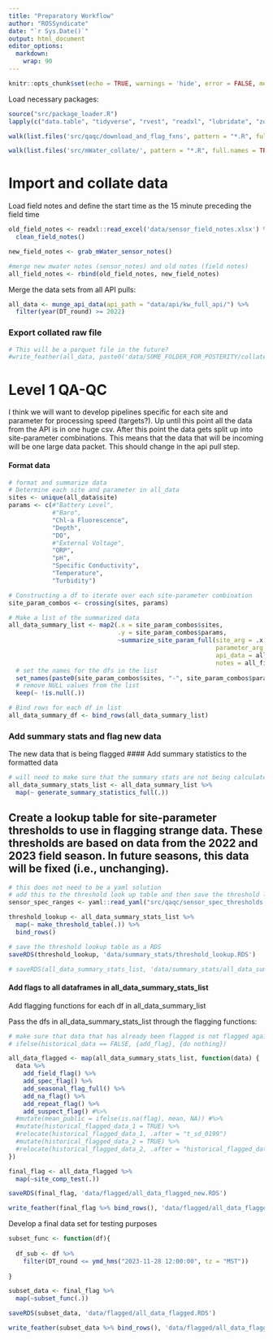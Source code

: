 ```yaml
---
title: "Preparatory Workflow"
author: "ROSSyndicate"
date: "`r Sys.Date()`"
output: html_document
editor_options: 
  markdown: 
    wrap: 90
---
```


```r
knitr::opts_chunk$set(echo = TRUE, warnings = 'hide', error = FALSE, message = 'hide')
```

Load necessary packages:

```r
source("src/package_loader.R")
lapply(c("data.table", "tidyverse", "rvest", "readxl", "lubridate", "zoo", "padr","plotly", "feather", "RcppRoll", "yaml", "ggpubr", "profvis", "janitor"), package_loader)

walk(list.files('src/qaqc/download_and_flag_fxns', pattern = "*.R", full.names = TRUE, recursive = TRUE), source)

walk(list.files('src/mWater_collate/', pattern = "*.R", full.names = TRUE, recursive = TRUE), source)
```

# Import and collate data

Load field notes and define the start time as the 15 minute preceding the field time

```r
old_field_notes <- readxl::read_excel('data/sensor_field_notes.xlsx') %>%
  clean_field_notes()

new_field_notes <- grab_mWater_sensor_notes()

#merge new mwater notes (sensor_notes) and old notes (field notes)  
all_field_notes <- rbind(old_field_notes, new_field_notes)

```

Merge the data sets from all API pulls:

```r
all_data <- munge_api_data(api_path = "data/api/kw_full_api/") %>%
  filter(year(DT_round) >= 2022) 
```

### Export collated raw file

```r
# This will be a parquet file in the future?
#write_feather(all_data, paste0('data/SOME_FOLDER_FOR_POSTERITY/collated_raw_sonde_v', Sys.Date(), '.feather'))
```

# Level 1 QA-QC

I think we will want to develop pipelines specific for each site and parameter for
processing speed (targets?). Up until this point all the data from the API is in one huge
csv. After this point the data gets split up into site-parameter combinations. This means
that the data that will be incoming will be one large data packet. This should change in
the api pull step.

#### Format data

```r
# format and summarize data
# Determine each site and parameter in all_data 
sites <- unique(all_data$site)
params <- c(#"Battery Level",
            #"Baro",
            "Chl-a Fluorescence", 
            "Depth", 
            "DO", 
            #"External Voltage", 
            "ORP", 
            "pH",
            "Specific Conductivity",
            "Temperature",
            "Turbidity")

# Constructing a df to iterate over each site-parameter combination
site_param_combos <- crossing(sites, params)

# Make a list of the summarized data
all_data_summary_list <- map2(.x = site_param_combos$sites, 
                              .y = site_param_combos$params, 
                              ~summarize_site_param_full(site_arg = .x,
                                                         parameter_arg = .y,
                                                         api_data = all_data,
                                                         notes = all_field_notes)) %>% 
  # set the names for the dfs in the list
  set_names(paste0(site_param_combos$sites, "-", site_param_combos$params)) %>% 
  # remove NULL values from the list
  keep(~ !is.null(.))

# Bind rows for each df in list
all_data_summary_df <- bind_rows(all_data_summary_list)
```

### Add summary stats and flag new data

The new data that is being flagged \#### Add summary statistics to the formatted data

```r
# will need to make sure that the summary stats are not being calculated for the top of the data that has already been flagged
all_data_summary_stats_list <- all_data_summary_list %>%
  map(~ generate_summary_statistics_full(.))
```

## Create a lookup table for site-parameter thresholds to use in flagging strange data. These thresholds are based on data from the 2022 and 2023 field season. In future seasons, this data will be fixed (i.e., unchanging).

```r
# this does not need to be a yaml solution
# add this to the threshold look up table and then save the threshold look up table 
sensor_spec_ranges <- yaml::read_yaml("src/qaqc/sensor_spec_thresholds.yml")

threshold_lookup <- all_data_summary_stats_list %>%
  map(~ make_threshold_table(.)) %>%
  bind_rows()

# save the threshold lookup table as a RDS 
saveRDS(threshold_lookup, 'data/summary_stats/threshold_lookup.RDS')

# saveRDS(all_data_summary_stats_list, 'data/summary_stats/all_data_summary_stats_list.RDS')
```

#### Add flags to all dataframes in all_data_summary_stats_list

Add flagging functions for each df in all_data_summary_list

Pass the dfs in all_data_summary_stats_list through the flagging functions:

```r
# make sure that data that has already been flagged is not flagged again, except for the large anomaly flag
# ifelse(historical_data == FALSE, {add_flag}, {do nothing})

all_data_flagged <- map(all_data_summary_stats_list, function(data) {
  data %>%
    add_field_flag() %>%
    add_spec_flag() %>%
    add_seasonal_flag_full() %>%
    add_na_flag() %>%
    add_repeat_flag() %>%
    add_suspect_flag() #%>%
  #mutate(mean_public = ifelse(is.na(flag), mean, NA)) #%>%
  #mutate(historical_flagged_data_1 = TRUE) %>% 
  #relocate(historical_flagged_data_1, .after = "t_sd_0199")
  #mutate(historical_flagged_data_2 = TRUE) %>% 
  #relocate(historical_flagged_data_2, .after = "historical_flagged_data_1")
})

final_flag <- all_data_flagged %>%
  map(~site_comp_test(.))

saveRDS(final_flag, 'data/flagged/all_data_flagged_new.RDS')

write_feather(final_flag %>% bind_rows(), 'data/flagged/all_data_flagged_new.feather')
```

Develop a final data set for testing purposes

```r
subset_func <- function(df){
  
  df_sub <- df %>%
    filter(DT_round <= ymd_hms("2023-11-28 12:00:00", tz = "MST"))
  
}

subset_data <- final_flag %>%
  map(~subset_func(.)) 

saveRDS(subset_data, 'data/flagged/all_data_flagged.RDS')

write_feather(subset_data %>% bind_rows(), 'data/flagged/all_data_flagged.feather')
```


